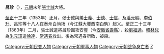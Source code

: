 '''吕珍'''（{{bd|？||？|catIdx=L}}），[[元朝|元朝]]末年[[張士誠|張士誠]]大將。

[[至正|至正]]十三年（1353年）正月，张士诚與弟[[张士义|士義]]、[[张士德|士德]]、[[张士信|士信]]，及[[潘元明|潘元明]]、[[李伯升|李伯升]]、吕珍等十八人在泰州白驹场（今江蘇大豐西南白駒）起义。至正二十三年（1363年）二月，張士誠遣將呂珍圍攻安豐（今[[安徽省|安徽省]][[壽縣|壽縣]]），殺[[劉福通|劉福通]]。[[韓林兒|韓林兒]]為[[朱元璋|朱元璋]]遣[[徐達|徐達]]、[[常遇春|常遇春]]救出。後為常遇春所敗，被殺。

{{元朝人物小作品}}
{{DEFAULTSORT:L}}
[[Category:元朝民变人物|Category:元朝民变人物]]
[[Category:元朝軍事人物|Category:元朝軍事人物]]
[[Category:元朝战争身亡者|Category:元朝战争身亡者]]
[[Category:呂姓|Z]]